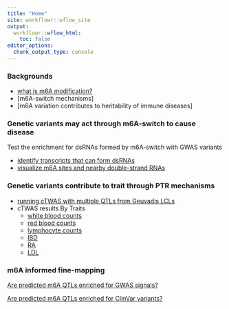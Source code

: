 ```yaml
---
title: "Home"
site: workflowr::wflow_site
output:
  workflowr::wflow_html:
    toc: false
editor_options:
  chunk_output_type: console
---
```


### Backgrounds 
* [what is m6A modification?](m6A_characteristics.html)
* [m6A-switch mechanisms]
* [m6A variation contributes to heritability of immune diseases]

### Genetic variants may act through m6A-switch to cause disease
Test the enrichment for dsRNAs formed by m6A-switch with GWAS variants 

* [identify transcripts that can form dsRNAs](check_double_strand.html)
* [visualize m6A sites and nearby double-strand RNAs](learn_gviz.html)

### Genetic variants contribute to trait through PTR mechanisms

* [running cTWAS with multiple QTLs from Geuvadis LCLs](learn_ctwas.html)
* cTWAS results By Traits
  - [white blood counts](wbc_m6A_output_hg19.html)
  - [red blood counts](rbc_m6A_output_hg19.html)
  - [lymphocyte counts](lymph_m6A_output_hg19.html)
  - [IBD](IBD_m6A_output_hg19.html)
  - [RA](RA_m6A_output_hg19.html)
  - [LDL](LDL_m6A_output_hg19.html)
  
### m6A informed fine-mapping
[Are predicted m6A QTLs enriched for GWAS signals?](predicted_m6A_QTLs_enrichment_GWAS.html)

[Are predicted m6A QTLs enriched for ClinVar variants?](predicted_m6A_QTLs_enrichment_ClinVars.html)
